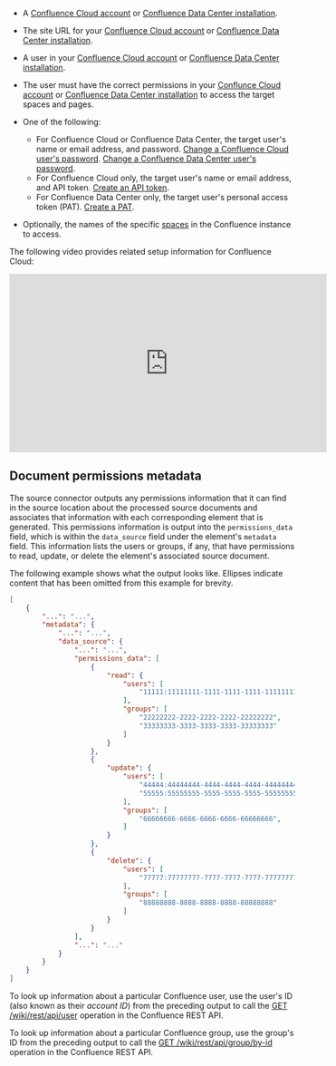 - A [Confluence Cloud account](https://www.atlassian.com/software/confluence/pricing) or 
  [Confluence Data Center installation](https://confluence.atlassian.com/doc/installing-confluence-data-center-203603.html).
- The site URL for your [Confluence Cloud account](https://community.atlassian.com/t5/Confluence-questions/confluence-cloud-url/qaq-p/1157148) or 
  [Confluence Data Center installation](https://confluence.atlassian.com/confkb/how-to-find-your-site-url-to-set-up-the-confluence-data-center-and-server-mobile-app-938025792.html).
- A user in your [Confluence Cloud account](https://confluence.atlassian.com/cloud/invite-edit-and-remove-users-744721624.html) or 
  [Confluence Data Center installation](https://confluence.atlassian.com/doc/add-and-invite-users-138313.html).
- The user must have the correct permissions in your 
  [Conflunce Cloud account](https://support.atlassian.com/confluence-cloud/docs/what-are-confluence-cloud-permissions-and-restrictions/) or 
  [Confluence Data Center installation](https://confluence.atlassian.com/doc/permissions-and-restrictions-139557.html) to 
  access the target spaces and pages.
- One of the following:

  - For Confluence Cloud or Confluence Data Center, the target user's name or email address, and password. 
    [Change a Confluence Cloud user's password](https://support.atlassian.com/confluence-cloud/docs/change-your-confluence-password/). 
    [Change a Confluence Data Center user's password](https://confluence.atlassian.com/doc/change-your-password-139416.html).
  - For Confluence Cloud only, the target user's name or email address, and API token. 
    [Create an API token](https://support.atlassian.com/atlassian-account/docs/manage-api-tokens-for-your-atlassian-account/).
  - For Confluence Data Center only, the target user's personal access token (PAT). 
    [Create a PAT](https://confluence.atlassian.com/enterprise/using-personal-access-tokens-1026032365.html).

- Optionally, the names of the specific [spaces](https://support.atlassian.com/confluence-cloud/docs/navigate-spaces/) in the Confluence instance to access.

The following video provides related setup information for Confluence Cloud:

<iframe
width="560"
height="315"
src="https://www.youtube.com/embed/tXu6S6Pd7Dc"
title="YouTube video player"
frameborder="0"
allow="accelerometer; autoplay; clipboard-write; encrypted-media; gyroscope; picture-in-picture"
allowfullscreen
></iframe>

## Document permissions metadata

The source connector outputs any permissions information that it can find in the source location about the processed source documents and associates that information with each 
corresponding element that is generated. This permissions information is output into the `permissions_data` field, which is within the 
`data_source` field under the element's `metadata` field. This information lists the users or groups, if any, that have 
permissions to read, update, or delete the element's associated source document.

The following example shows what the output looks like. Ellipses indicate content that has been omitted from this example for brevity. 

```json
[
    {
        "...": "...",
        "metadata": {
            "...": "...",
            "data_source": {
                "...": "...",
                "permissions_data": [
                    {
                        "read": {
                            "users": [
                                "11111:11111111-1111-1111-1111-111111111111"
                            ],
                            "groups": [
                                "22222222-2222-2222-2222-22222222",
                                "33333333-3333-3333-3333-33333333"
                            ]
                        }
                    },
                    {
                        "update": {
                            "users": [
                                "44444:44444444-4444-4444-4444-44444444",
                                "55555:55555555-5555-5555-5555-55555555"
                            ],
                            "groups": [
                                "66666666-6666-6666-6666-66666666",
                            ]
                        }
                    },
                    {
                        "delete": {
                            "users": [
                                "77777:77777777-7777-7777-7777-77777777"
                            ],
                            "groups": [
                                "88888888-8888-8888-8888-88888888"
                            ]
                        }
                    }
                ],
                "...": "..."
            }
        }
    }
]
```

To look up information about a particular Confluence user, use the user's ID (also known as their _account ID_) from the preceding output to call the 
[GET /wiki/rest/api/user](https://developer.atlassian.com/cloud/confluence/rest/v1/api-group-users/#api-wiki-rest-api-user-get) 
operation in the Confluence REST API.

To look up information about a particular Confluence group, use the group's ID from the preceding output to call the 
[GET /wiki/rest/api/group/by-id](https://developer.atlassian.com/cloud/confluence/rest/v1/api-group-group/#api-wiki-rest-api-group-by-id-get) 
operation in the Confluence REST API.